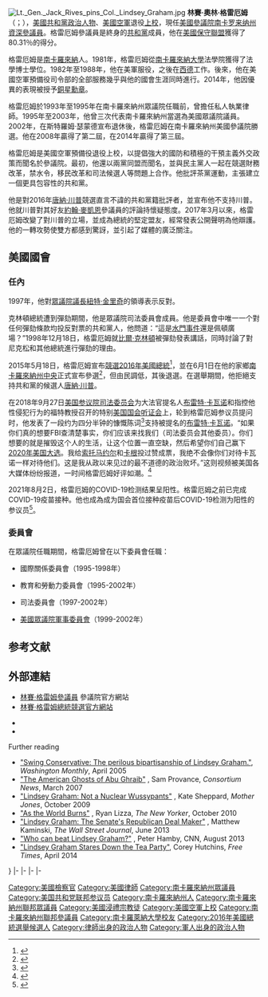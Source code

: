 {{Expand|time=2015-06-02T06:00:59+00:00}}
{{请求翻译|time=2015-06-02T06:00:59+00:00}}
{{noteTA
|T=zh-tw:林賽·葛瑞姆;zh-cn:林赛·格雷厄姆;zh-hant:林賽·格雷姆;zh-hk:林賽·格雷厄姆;
|G1=人名
|1=zh-tw:葛瑞姆;zh-cn:格雷厄姆;zh-hant:格雷姆;zh-hk:格雷厄姆;
|2=zh-tw:史壯·瑟蒙;zh-cn:斯特罗姆·瑟蒙德;zh-hant:斯特羅姆·瑟蒙德;
}}
{{Infobox officeholder
|name         = 林賽·格雷厄姆<br><small>{{lang|en|Lindsey Graham}}</small>
|image        = U.S. Senator Lindsey Graham, Official Photo, 113th Congress.jpg
|caption      = 2013年官方肖像
|jr/sr        = 聯邦參議員
|state        = [[南卡罗来纳州|南卡罗来纳州]]
|alongside    = [[蒂姆·斯科特|蒂姆·斯科特]]
|term_start   = 2003年1月3日
|term_end     =
|predecessor  = [[斯特罗姆·瑟蒙德|斯特罗姆·瑟蒙德]]
|successor    =
|state1       = [[南卡罗来纳州|南卡罗来纳州]]
|district1    = {{link-en|南卡羅來納州第三國會選區|South Carolina's 3rd congressional district|三}}
|term_start1  = 1995年1月3日
|term_end1    = 2003年1月3日
|predecessor1 = [[巴特勒·德里克|巴特勒·德里克]]
|successor1   = [[格雷沙姆·巴雷特|格雷沙姆·巴雷特]]
|state_house2 = 南卡羅來納州
|district2    = 第二
|term_start2  = 1993年1月12日
|term_end2    = 1995年1月3日
|predecessor2 = 洛厄爾·羅斯
|successor2   = 威廉·山戴夫
|birth_name   = 林賽·奧林·格雷厄姆<br>Lindsey Olin Graham
|birth_date   = {{birth date and age|1955|7|9}}
|birth_place  = {{US}}[[南卡羅來納州|南卡羅來納州]][[中央_(南卡羅來納州)|中央]]
|death_date   =
|death_place  =
|party        = [[共和黨_(美國)|共和黨]]
|spouse       = 無
|alma_mater   = [[南卡羅來納大學|南卡羅來納大學]]
|religion     = [[美南浸信会|美南浸信会]]
|website      = [http://www.lgraham.senate.com 官方網站]{{dead link|date=2018年3月 |bot=InternetArchiveBot |fix-attempted=yes }}
|allegiance   = {{flag|United States}}
|branch       = {{air force|USA|name=美國空軍}}
|serviceyears = 1982－1988{{small|（現役）}}<br/>1989－1995{{small|（[[美國空軍國民警衛隊|空軍國民警衛隊]]）}}<br/>1995－2015{{small|（[[美国空军预备役司令部|空軍预备隊]]）}}
|rank         = {{link-en|上校 (美國)|Colonel (United States)|上校}}
|unit         = {{link-en|美國空軍軍法署|United States Air Force Judge Advocate General's Corps}}
}}
[[File:Lt._Gen._Jack_Rives_pins_Col._Lindsey_Graham.jpg|thumb]]
'''林賽·奧林·格雷厄姆'''（{{lang-en|'''Lindsey Olin Graham'''}}；{{bd|1955年|7月9日||}}），[[美國|美國]][[共和黨_(美國)|共和黨]][[政治人物|政治人物]]、[[美國空軍|美國空軍]]退役[[上校|上校]]，現任[[美國參議院|美國參議院]][[南卡罗来纳州|南卡罗来纳州]][[美國參議員資歷|資深參議員]]。格雷厄姆參議員是終身的[[共和黨_(美國)|共和黨]]成員，他在[[美國保守聯盟|美國保守聯盟]]獲得了80.31％的得分。

格雷厄姆是[[南卡羅來納|南卡羅來納]]人。1981年，格雷厄姆從[[南卡羅來納大學|南卡羅來納大學]]法學院獲得了法學博士學位。1982年至1988年，他在美軍服役，之後在[[西德|西德]]工作。後來，他在美國空軍預備役司令部的全部服務幾乎與他的國會生涯同時進行。2014年，他因優異的表現被授予[[銅星勳章|銅星勳章]]。

格雷厄姆於1993年至1995年在南卡羅來納州眾議院任職前，曾擔任私人執業律師。1995年至2003年，他曾三次代表南卡羅來納州當選為美國眾議院議員。2002年，在斯特羅姆·瑟蒙德宣布退休後，格雷厄姆在南卡羅來納州美國參議院勝選。他在2008年贏得了第二屆，在2014年贏得了第三屆。

格雷厄姆是美國空軍預備役退役上校，以提倡強大的國防和積極的干預主義外交政策而聞名於參議院。最初，他還以兩黨同盟而聞名，並與民主黨人一起在競選財務改革，禁水令，移民改革和司法候選人等問題上合作。他批評茶黨運動，主張建立一個更具包容性的共和黨。

他是對2016年[[唐納·川普|唐納·川普]]競選直言不諱的共和黨籍批評者，並宣布他不支持川普。他就川普對其好友[[約翰·麥凱恩|約翰·麥凱恩]]參議員的評論持懷疑態度。2017年3月以來，格雷厄姆改變了對川普的立場，並成為總統的堅定盟友，經常發表公開聲明為他辯護。他的一轉攻勢使雙方都感到驚訝，並引起了媒體的廣泛關注。

== 美國國會 ==
=== 任內 ===
1997年，他對[[眾議院議長|眾議院議長]][[紐特·金里奇|紐特·金里奇]]的領導表示反對。

克林頓總統遭到彈劾期間，他是眾議院司法委員會成員。他是委員會中唯一一个對任何彈劾條款均投反對票的共和黨人，他問道：“這是[[水門事件|水門事件]]還是佩頓廣場？”1998年12月18日，格雷厄姆就[[比爾·克林頓|比爾·克林頓]]被彈劾發表講話，同時討論了對尼克松和其他總統進行彈劾的理由。

2015年5月18日，格雷厄姆宣布[[2016年美國總統選舉|競選2016年美國總統]]<ref name=president>{{cite news|last=Stableford|first=Dylan|url=https://www.yahoo.com/politics/lindsey-graham-i-am-running-because-the-world-is-119274762516.html|title=Lindsey Graham: 'I am running because the world is falling apart'|publisher=[[雅虎|雅虎]]新聞|date=2015-05-18|accessdate=2015-05-18|archive-date=2016-04-04|archive-url=https://web.archive.org/web/20160404091932/https://www.yahoo.com/politics/lindsey-graham-i-am-running-because-the-world-is-119274762516.html|dead-url=no}}</ref>，並在6月1日在他的家鄉[[南卡羅來納州|南卡羅來納州]][[中央_(南卡羅來納州)|中央]]正式宣布參選<ref>{{Cite web|url = http://www.nytimes.com/2015/06/02/us/politics/lindsey-graham-presidential-campaign.html|title = Lindsey Graham Announces Presidential Bid|date = 2015-06-01|accessdate = 2015-06-01|website = [[紐約時報|紐約時報]]|publisher = [[紐約時報|紐約時報]]|last = Rappeport|first = Alan|archive-date = 2016-03-04|archive-url = https://web.archive.org/web/20160304093153/http://www.nytimes.com/2015/06/02/us/politics/lindsey-graham-presidential-campaign.html|dead-url = no}}</ref>，但由民調低，其後退選。在選舉期間，他拒絕支持共和黨的候選人[[唐納·川普|唐納·川普]]。

在2018年9月27日[[美国参议院司法委员会|美国参议院司法委员会]]为大法官提名人[[布雷特·卡瓦诺|布雷特·卡瓦诺]]和指控他性侵犯行为的福特教授召开的特别[[听证会|美国国会听证会]]上，轮到格雷厄姆参议员提问时，他发表了一段约为四分半钟的慷慨陈词<ref>{{cite web |title=Sen. Lindsey Graham tells Kavanaugh: "This is the most unethical sham" |url=https://www.youtube.com/watch?v=5_C7o5INBzw |website=YouTube |access-date=2018-10-08 |archive-date=2021-03-03 |archive-url=https://web.archive.org/web/20210303012958/https://www.youtube.com/watch?v=5_C7o5INBzw |dead-url=no }}</ref>支持被提名的[[布雷特·卡瓦诺|布雷特·卡瓦诺]]。“如果你们真的想要FBI查清楚事实，你们应该来找我们（司法委员会其他委员）。你们想要的就是摧毁这个人的生活，让这个位置一直空缺，然后希望你们自己赢下[[2020年美国总统选举|2020年美国大选]]。我给[[索尼娅·索托马约尔|索托马约尔]]和[[艾蕾娜·卡根|卡根]]投过赞成票，我绝不会像你们对待卡瓦诺一样对待他们。这是我从政以来见过的最不道德的政治败坏。”这则视频被美国各大媒体纷纷报道，一时间格雷厄姆好评如潮。<ref>{{cite news |title=Graham erupts in anger at Kavanaugh hearing |url=https://www.politico.com/story/2018/09/27/lindsey-graham-kavanaugh-hearing-849479 |work=POLITICO |accessdate=2018-10-08 |archive-date=2020-06-06 |archive-url=https://web.archive.org/web/20200606222742/https://www.politico.com/story/2018/09/27/lindsey-graham-kavanaugh-hearing-849479 |dead-url=no }}</ref>

2021年8月2日，格雷厄姆的COVID-19检测结果呈阳性。格雷厄姆之前已完成COVID-19疫苗接种。他也成為成为国会首位接种疫苗后COVID-19检测为阳性的参议员<ref>{{cite news |title=美联邦参议员格雷厄姆新冠检测呈阳性 已接种疫苗 |url=https://m.chinanews.com/wap/detail/zw/gj/2021/08-03/9534971.shtml}}</ref>。
=== 委員會  ===
在眾議院任職期間，格雷厄姆曾在以下委員會任職：

* 國際關係委員會（1995-1998年）

* 教育和勞動力委員會（1995-2002年）

* 司法委員會（1997-2002年）

* [[美國眾議院軍事委員會|美國眾議院軍事委員會]]（1999-2002年）

==参考文献==
{{reflist}}

==外部連結==
* [http://lgraham.senate.gov/ 林賽·格雷姆參議員] {{Wayback|url=http://lgraham.senate.gov/ |date=20080724174642 }}參議院官方網站
* [http://www.lindseygraham.com 林賽·格雷姆總統競選官方網站] {{Wayback|url=http://www.lindseygraham.com/ |date=20210322204519 }}
{{commons}}
{{wikiquote}}
{{CongLinks |congbio = g000359 |ballot = Lindsey_Graham |nndb = 244/000032148 |votesmart = 21992 |govtrack = 300047 |natjournal = 192 |opencong = 300047 |rollcall = 438 |factcheck = lindsey-graham |politifact = lindsey-graham |fec =  S0SC00149 |opensecrets = N00009975 |assets = lindsey-graham |legistorm = 44/Sen_Lindsey_Graham.html |followthemoney = |ontheissues = Senate/Lindsey_Graham.htm |congress = lindsey-graham/452 |worldcat = lccn-no99-48000 |c-span = lindseygraham |rose = 6162 |imdb = 1932221 |bloomberg = lindsey-graham |nyt = g/lindsey_graham |wsj = |washpo = gIQAEdOu9O }}
* {{Dmoz|Regional/North_America/United_States/South_Carolina/Government/Federal/US_Senate/Lindsey_Graham_%5BR%5D}}
* {{C-SPAN|lindseygraham}}
;Further reading
* [https://web.archive.org/web/20051104083353/http://www.washingtonmonthly.com/features/2005/0504.earle.html "Swing Conservative: The perilous bipartisanship of Lindsey Graham."], ''Washington Monthly'', April 2005
* [http://www.consortiumnews.com/2007/032607b.html "The American Ghosts of Abu Ghraib"] {{Wayback|url=http://www.consortiumnews.com/2007/032607b.html |date=20210220161559 }}, Sam Provance, ''Consortium News'', March 2007
* [http://www.motherjones.com/politics/2009/10/lindsey-graham-not-nuclear-wussy-pants "Lindsey Graham: Not a Nuclear Wussypants"] {{Wayback|url=http://www.motherjones.com/politics/2009/10/lindsey-graham-not-nuclear-wussy-pants |date=20210129142954 }}, Kate Sheppard, ''Mother Jones'', October 2009
* [http://www.newyorker.com/magazine/2010/10/11/as-the-world-burns "As the World Burns"] {{Wayback|url=http://www.newyorker.com/magazine/2010/10/11/as-the-world-burns |date=20210323214514 }}, Ryan Lizza, ''The New Yorker'', October 2010
* [http://online.wsj.com/news/articles/SB10001424127887324577904578559282180499940 "Lindsey Graham: The Senate's Republican Deal Maker"] {{Wayback|url=http://online.wsj.com/news/articles/SB10001424127887324577904578559282180499940 |date=20131229003637 }}, Matthew Kaminski, ''The Wall Street Journal'', June 2013
* [http://edition.cnn.com/2013/08/30/politics/lindsey-graham-challenge/ "Who can beat Lindsey Graham?"] {{Wayback|url=http://edition.cnn.com/2013/08/30/politics/lindsey-graham-challenge/ |date=20210120042946 }}, Peter Hamby, CNN, August 2013
* [https://web.archive.org/web/20160430111754/http://www.free-times.com/cover/lindsey-graham-stares-down-the-tea-party-042314 "Lindsey Graham Stares Down the Tea Party"], Corey Hutchins, ''Free Times'', April 2014

{{s-start}}
{{s-par|us-hs}}
{{s-bef|before=[[巴特勒·德里克|巴特勒·德里克]]}}
{{s-ttl|title={{link-en|南卡羅來納州第三國會選區|South Carolina's 3rd congressional district}}<br>{{le|南卡羅來納州美國眾議院議員列表|List of United States Representatives from South Carolina|眾議院議員}}|years=1995年－2003年}}
{{s-aft|after=[[格雷沙姆·巴雷特|格雷沙姆·巴雷特]]}}}
|-
{{s-ppo}}
{{s-bef|before=[[斯特罗姆·瑟蒙德|斯特罗姆·瑟蒙德]]}}
{{s-ttl|title={{nowrap|[[美國參議員|美國參議員]]{{le|南卡羅來納州美國參議院議員列表|List of United States Senators from South Carolina|南卡羅來納州}}[[共和黨_(美國)|共和黨]]被提名人}}<br>（[[美國參議員類別|第2類]]）|years={{le|2002年南卡羅來納州美國參議院議員選舉|United States Senate election in South Carolina, 2002|2002年}}、{{le|2008年南卡羅來納州美國參議院議員選舉|United States Senate election in South Carolina, 2008|2008年}}、{{le|2014年南卡羅來納州美國參議院議員選舉|United States Senate election in South Carolina, 2014|2014年}}、{{le|2020年南卡羅來納州美國參議院議員選舉|United States Senate election in South Carolina, 2020|2020年}}}}
{{s-inc|recent}}
|-
{{s-par|us-sen}}
{{s-bef|before=[[斯特罗姆·瑟蒙德|斯特罗姆·瑟蒙德]]}}
{{s-ttl|title={{le|南卡羅來納州美國參議院議員列表|List of United States Senators from South Carolina|南卡羅來納州第2類參議員}}|years=2003年－|alongside={{le|厄內斯特·霍林斯|Ernest Hollings}}、[[吉姆·德敏特|吉姆·德敏特]]、<br>[[蒂姆·斯科特|蒂姆·斯科特]]}}
{{s-inc|rows=2}}
|-
{{s-bef|before=[[查克·葛雷斯利|查克·葛雷斯利]]}}
{{s-ttl|title=[[美国参议院司法委员会|参议院司法委员会]]主席|years=2019年-至今}}
|-
{{s-prec|usa}}
{{s-bef|before=[[麗莎·穆爾科斯基|麗莎·穆爾科斯基]]}}
{{s-ttl|title=[[美國參議員資歷|美國參議員資歷]]|years=第19位}}
{{s-aft|after=[[理查·波爾|理查·波爾]]}}
{{s-end}}

{{Current U.S. Senators}}
{{Authority control}}

{{DEFAULTSORT:Graham, Lindsey}}
[[Category:美國檢察官|Category:美國檢察官]]
[[Category:美國律師|Category:美國律師]]
[[Category:南卡羅來納州眾議員|Category:南卡羅來納州眾議員]]
[[Category:美国共和党联邦参议员|Category:美国共和党联邦参议员]]
[[Category:南卡羅來納州人|Category:南卡羅來納州人]]
[[Category:南卡羅來納州聯邦眾議員|Category:南卡羅來納州聯邦眾議員]]
[[Category:美國浸禮宗教徒|Category:美國浸禮宗教徒]]
[[Category:美國空軍上校|Category:美國空軍上校]]
[[Category:南卡羅來納州聯邦參議員|Category:南卡羅來納州聯邦參議員]]
[[Category:南卡羅萊納大學校友|Category:南卡羅萊納大學校友]]
[[Category:2016年美國總統選舉候選人|Category:2016年美國總統選舉候選人]]
[[Category:律師出身的政治人物|Category:律師出身的政治人物]]
[[Category:軍人出身的政治人物|Category:軍人出身的政治人物]]